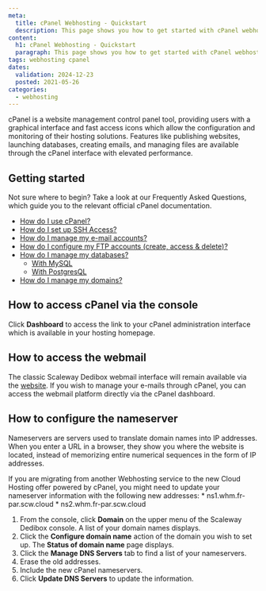 ```yaml
---
meta:
  title: cPanel Webhosting - Quickstart
  description: This page shows you how to get started with cPanel webhosting.
content:
  h1: cPanel Webhosting - Quickstart
  paragraph: This page shows you how to get started with cPanel webhosting.
tags: webhosting cpanel
dates:
  validation: 2024-12-23
  posted: 2021-05-26
categories:
  - webhosting
---
```



<Macro id="webhosting-online" />

cPanel is a website management control panel tool, providing users with a graphical interface and fast access icons which allow the configuration and monitoring of their hosting solutions. Features like publishing websites, launching databases, creating emails, and managing files are available through the cPanel interface with elevated performance.

## Getting started

Not sure where to begin? Take a look at our Frequently Asked Questions, which guide you to the relevant official cPanel documentation.

* [How do I use cPanel?](https://docs.cpanel.net/cpanel/the-cpanel-interface/the-cpanel-interface/)
* [How do I set up SSH Access?](https://docs.cpanel.net/cpanel/security/ssh-access/)
* [How do I manage my e-mail accounts?](https://docs.cpanel.net/cpanel/email/email-accounts/#overview)
* [How do I configure my FTP accounts (create, access & delete)?](https://docs.cpanel.net/cpanel/files/ftp-accounts/)
* [How do I manage my databases?](https://docs.cpanel.net/cpanel/databases/)
  * [With MySQL](https://docs.cpanel.net/cpanel/databases/mysql-databases/)
  * [With PostgresQL](https://docs.cpanel.net/cpanel/databases/postgresql-databases/)
* [How do I manage my domains?](https://docs.cpanel.net/cpanel/domains/domains/)

## How to access cPanel via the console

Click **Dashboard** to access the link to your cPanel administration interface which is available in your hosting homepage.

<Lightbox src={image} alt="" />
<Lightbox src={image2} alt="" />
<Lightbox src={image3} alt="" />

## How to access the webmail

The classic Scaleway Dedibox webmail interface will remain available via the [website](https://webmail.online.net). If you wish to manage your e-mails through cPanel, you can access the webmail platform directly via the cPanel dashboard.

## How to configure the nameserver

Nameservers are servers used to translate domain names into IP addresses. When you enter a URL in a browser, they show you where the website is located, instead of memorizing entire numerical sequences in the form of IP addresses.

<Message type="important">
  If you are migrating from another Webhosting service to the new Cloud Hosting offer powered by cPanel, you might need to update your nameserver information with the following new addresses:
    * ns1.whm.fr-par.scw.cloud
    * ns2.whm.fr-par.scw.cloud
</Message>

1. From the console, click **Domain** on the upper menu of the Scaleway Dedibox console. A list of your domain names displays.
    <Lightbox src={image4} alt="" />
2. Click the **Configure domain name** action of the domain you wish to set up. The **Status of domain name** page displays.
    <Lightbox src={image5} alt="" />
    <Lightbox src={image6} alt="" />
3. Click the **Manage DNS Servers** tab to find a list of your nameservers.
4. Erase the old addresses.
5. Include the new cPanel nameservers.
6. Click **Update DNS Servers** to update the information.